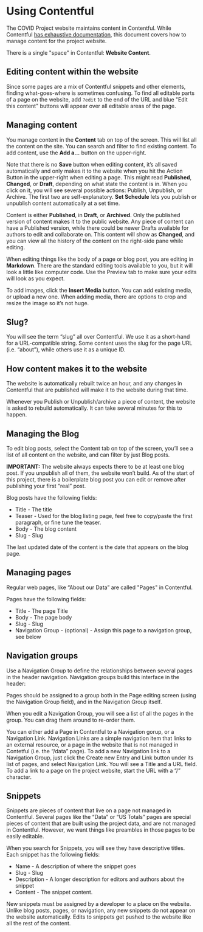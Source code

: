 
<Meta title="Using Contentful" />

# Using Contentful

The COVID Project website maintains content in Contentful. While Contentful [has exhaustive documentation](https://www.contentful.com/developers/docs/), this document covers how to manage content for the project website.

There is a single "space" in Contentful: **Website Content**. 

## Editing content within the website

Since some pages are a mix of Contentful snippets and other elements, finding what-goes-where is sometimes confusing. To find all editable parts of a page on the website, add `?edit` to the end of the URL and blue "Edit this content" buttons will appear over all editable areas of the page.

## Managing content

You manage content in the **Content** tab on top of the screen. This will list all the content on the site. You can search and filter to find existing content. To add content, use the **Add a...** button on the upper-right.

Note that there is no **Save** button when editing content, it’s all saved automatically and only makes it to the website when you hit the Action Button in the upper-right when editing a page. This might read **Published**, **Changed**, or **Draft**, depending on what state the content is in. When you click on it, you will see several possible actions: Publish, Unpublish, or Archive. The first two are self-explanatory. **Set Schedule** lets you publish or unpublish content automatically at a set time.

Content is either **Published**, in **Draft**, or **Archived**. Only the published version of content makes it to the public website. Any piece of content can have a Published version, while there could be newer Drafts available for authors to edit and collaborate on. This content will show as **Changed**, and you can view all the history of the content on the right-side pane while editing.

When editing things like the body of a page or blog post, you are editing in **Markdown**. There are the standard editing tools available to you, but it will look a little like computer code. Use the Preview tab to make sure your edits will look as you expect.

To add images, click the **Insert Media** button. You can add existing media, or upload a new one. When adding media, there are options to crop and resize the image so it’s not huge.

## Slug?

You will see the term “slug” all over Contentful. We use it as a short-hand for a URL-compatible string. Some content uses the slug for the page URL (i.e. “about”), while others use it as a unique ID.

## How content makes it to the website

The website is automatically rebuilt twice an hour, and any changes in Contentful that are published will make it to the website during that time.

Whenever you Publish or Unpublish/archive a piece of content, the website is asked to rebuild automatically. It can take several minutes for this to happen.

## Managing the Blog

To edit blog posts, select the Content tab on top of the screen, you’ll see a list of all content on the website, and can filter by just Blog posts.

<div style={{padding: '1rem', background: '#efbbab'}}>
<strong>IMPORTANT:</strong> The website always expects there to be at least one blog post. If you unpublish all of them, the website won’t build. As of the start of this project, there is a boilerplate blog post you can edit or remove after publishing your first “real” post.
</div>

Blog posts have the following fields:

- Title - The title
- Teaser - Used for the blog listing page, feel free to copy/paste the first paragraph, or fine tune the teaser.
- Body - The blog content
- Slug - Slug

The last updated date of the content is the date that appears on the blog page.

## Managing pages

Regular web pages, like “About our Data” are called "Pages" in Contentful.

Pages have the following fields:

- Title - The page Title
- Body - The page body
- Slug - Slug
- Navigation Group - (optional) - Assign this page to a navigation group, see below

## Navigation groups

Use a Navigation Group to define the relationships between several pages in the header navigation. Navigation groups build this interface in the header:

Pages should be assigned to a group both in the Page editing screen (using the Navigation Group field), and in the Navigation Group itself.

When you edit a Navigation Group, you will see a list of all the pages in the group. You can drag them around to re-order them.

You can either add a Page in Contentful to a Navigation gorup, or a Navigation Link. Navigation Links are a simple navigation item that links to an external resource, or a page in the website that is not managed in Contetful (i.e. the “/data” page). To add a new Navigation link to a Navigation Group, just click the Create new Entry and Link button under its list of pages, and select Navigation Link. You will see a Title and a URL field. To add a link to a page on the project website, start the URL with a “/” character.

## Snippets

Snippets are pieces of content that live on a page not managed in Contentful. Several pages like the “Data” or “US Totals” pages are special pieces of content that are built using the project data, and are not managed in Contentful. However, we want things like preambles in those pages to be easily editable.

When you search for Snippets, you will see they have descriptive titles. Each snippet has the following fields:

- Name - A description of where the snippet goes
- Slug - Slug
- Description - A longer description for editors and authors about the snippet
- Content - The snippet content.

New snippets must be assigned by a developer to a place on the website. Unlike blog posts, pages, or navigation, any new snippets do not appear on the website automatically. Edits to snippets get pushed to the website like all the rest of the content.
